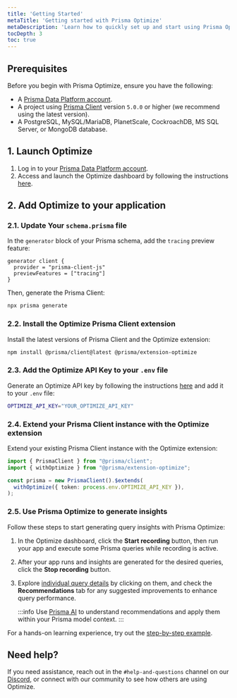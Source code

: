 ```yaml
---
title: 'Getting Started'
metaTitle: 'Getting started with Prisma Optimize'
metaDescription: 'Learn how to quickly set up and start using Prisma Optimize.'
tocDepth: 3
toc: true
---
```


## Prerequisites

Before you begin with Prisma Optimize, ensure you have the following:

- A [Prisma Data Platform account](https://console.prisma.io).
- A project using [Prisma Client](/orm/prisma-client) version `5.0.0` or higher (we recommend using the latest version).
- A PostgreSQL, MySQL/MariaDB, PlanetScale, CockroachDB, MS SQL Server, or MongoDB database.

## 1. Launch Optimize

1. Log in to your [Prisma Data Platform account](https://console.prisma.io/optimize?utm_source=docs&utm_medium=optimize-page).
2. Access and launch the Optimize dashboard by following the instructions [here](/platform/about#accessing-the-optimize-dashboard).

## 2. Add Optimize to your application

### 2.1. Update Your `schema.prisma` file

In the `generator` block of your Prisma schema, add the `tracing` preview feature:

```prisma
generator client {
  provider = "prisma-client-js"
  previewFeatures = ["tracing"]
}
```

Then, generate the Prisma Client:

```bash
npx prisma generate
```

### 2.2. Install the Optimize Prisma Client extension

Install the latest versions of Prisma Client and the Optimize extension:

```bash
npm install @prisma/client@latest @prisma/extension-optimize
```

### 2.3. Add the Optimize API Key to your `.env` file

Generate an Optimize API key by following the instructions [here](/platform/about#generating-an-optimize-api-key) and add it to your `.env` file:

```bash
OPTIMIZE_API_KEY="YOUR_OPTIMIZE_API_KEY"
```

### 2.4. Extend your Prisma Client instance with the Optimize extension

Extend your existing Prisma Client instance with the Optimize extension:

```ts
import { PrismaClient } from "@prisma/client";
import { withOptimize } from "@prisma/extension-optimize";

const prisma = new PrismaClient().$extends(
  withOptimize({ token: process.env.OPTIMIZE_API_KEY }),
);
```

### 2.5. Use Prisma Optimize to generate insights

Follow these steps to start generating query insights with Prisma Optimize:

1. In the Optimize dashboard, click the **Start recording** button, then run your app and execute some Prisma queries while recording is active.
2. After your app runs and insights are generated for the desired queries, click the **Stop recording** button.
3. Explore [individual query details](/optimize/recordings#data-captured-in-a-recording-session) by clicking on them, and check the **Recommendations** tab for any suggested improvements to enhance query performance.

   :::info
   Use [Prisma AI](/optimize/prisma-ai) to understand recommendations and apply them within your Prisma model context.
   :::

For a hands-on learning experience, try out the [step-by-step example](https://github.com/prisma/prisma-examples/tree/latest/optimize/starter).

## Need help?

If you need assistance, reach out in the `#help-and-questions` channel on our [Discord](https://pris.ly/discord), or connect with our community to see how others are using Optimize.
